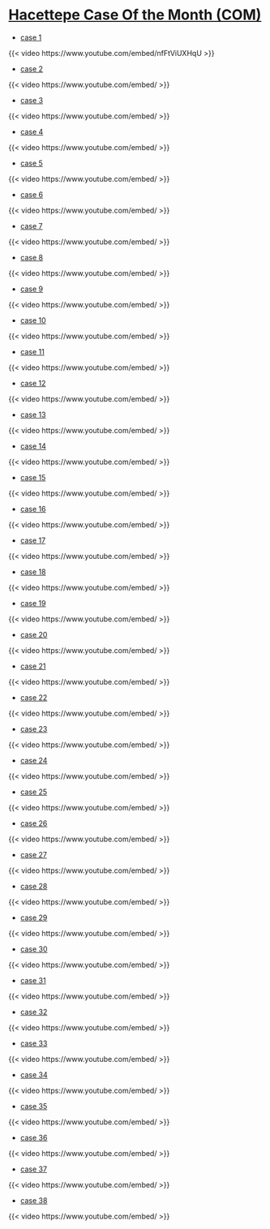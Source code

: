 # [Hacettepe Case Of the Month (COM)](https://hacettepepathology.com/)


- [case 1](https://www.youtube.com/watch?v=nfFtViUXHqU)


{{< video https://www.youtube.com/embed/nfFtViUXHqU >}}


- [case 2]()


{{< video https://www.youtube.com/embed/ >}}


- [case 3]()


{{< video https://www.youtube.com/embed/ >}}


- [case 4]()


{{< video https://www.youtube.com/embed/ >}}


- [case 5]()


{{< video https://www.youtube.com/embed/ >}}


- [case 6]()


{{< video https://www.youtube.com/embed/ >}}


- [case 7]()


{{< video https://www.youtube.com/embed/ >}}


- [case 8]()


{{< video https://www.youtube.com/embed/ >}}


- [case 9]()


{{< video https://www.youtube.com/embed/ >}}


- [case 10]()


{{< video https://www.youtube.com/embed/ >}}


- [case 11]()


{{< video https://www.youtube.com/embed/ >}}


- [case 12]()


{{< video https://www.youtube.com/embed/ >}}


- [case 13]()


{{< video https://www.youtube.com/embed/ >}}


- [case 14]()


{{< video https://www.youtube.com/embed/ >}}


- [case 15]()


{{< video https://www.youtube.com/embed/ >}}


- [case 16]()


{{< video https://www.youtube.com/embed/ >}}


- [case 17]()


{{< video https://www.youtube.com/embed/ >}}


- [case 18]()


{{< video https://www.youtube.com/embed/ >}}


- [case 19]()


{{< video https://www.youtube.com/embed/ >}}


- [case 20]()


{{< video https://www.youtube.com/embed/ >}}


- [case 21]()


{{< video https://www.youtube.com/embed/ >}}


- [case 22]()


{{< video https://www.youtube.com/embed/ >}}


- [case 23]()


{{< video https://www.youtube.com/embed/ >}}


- [case 24]()


{{< video https://www.youtube.com/embed/ >}}


- [case 25]()


{{< video https://www.youtube.com/embed/ >}}


- [case 26]()


{{< video https://www.youtube.com/embed/ >}}


- [case 27]()


{{< video https://www.youtube.com/embed/ >}}


- [case 28]()


{{< video https://www.youtube.com/embed/ >}}


- [case 29]()


{{< video https://www.youtube.com/embed/ >}}


- [case 30]()


{{< video https://www.youtube.com/embed/ >}}


- [case 31]()


{{< video https://www.youtube.com/embed/ >}}


- [case 32]()


{{< video https://www.youtube.com/embed/ >}}


- [case 33]()


{{< video https://www.youtube.com/embed/ >}}


- [case 34]()


{{< video https://www.youtube.com/embed/ >}}


- [case 35]()


{{< video https://www.youtube.com/embed/ >}}


- [case 36]()


{{< video https://www.youtube.com/embed/ >}}


- [case 37]()


{{< video https://www.youtube.com/embed/ >}}


- [case 38]()



{{< video https://www.youtube.com/embed/ >}}






